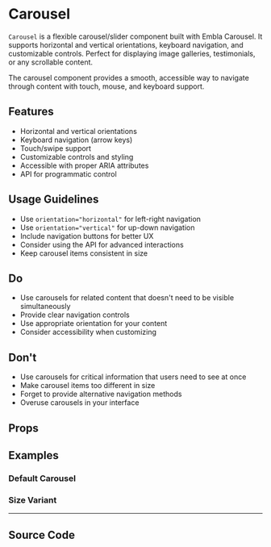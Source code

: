 
<Meta of={CarouselStories} />

# Carousel

`Carousel` is a flexible carousel/slider component built with Embla Carousel. It supports horizontal and vertical orientations, keyboard navigation, and customizable controls. Perfect for displaying image galleries, testimonials, or any scrollable content.

The carousel component provides a smooth, accessible way to navigate through content with touch, mouse, and keyboard support.

## Features

- Horizontal and vertical orientations
- Keyboard navigation (arrow keys)
- Touch/swipe support
- Customizable controls and styling
- Accessible with proper ARIA attributes
- API for programmatic control

## Usage Guidelines

- Use `orientation="horizontal"` for left-right navigation
- Use `orientation="vertical"` for up-down navigation
- Include navigation buttons for better UX
- Consider using the API for advanced interactions
- Keep carousel items consistent in size

## Do

- Use carousels for related content that doesn't need to be visible simultaneously
- Provide clear navigation controls
- Use appropriate orientation for your content
- Consider accessibility when customizing

## Don't

- Use carousels for critical information that users need to see at once
- Make carousel items too different in size
- Forget to provide alternative navigation methods
- Overuse carousels in your interface

## Props

<Controls of={CarouselStories.Default} />

## Examples

### Default Carousel

<Canvas of={CarouselStories.Default} />

### Size Variant

<Canvas of={CarouselStories.Size} />

---

## Source Code

<Source of={CarouselStories.Default} language='tsx' />
